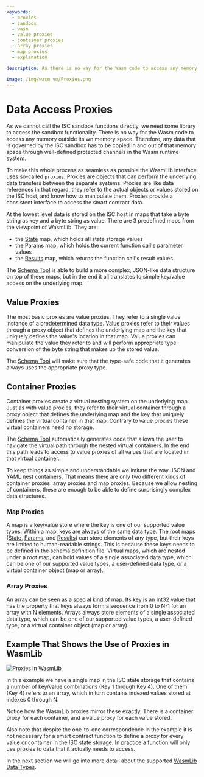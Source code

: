```yaml
---
keywords:
  - proxies
  - sandbox
  - wasm
  - value proxies
  - container proxies
  - array proxies
  - map proxies
  - explanation

description: As there is no way for the Wasm code to access any memory outside its own memory space, the WasmLib interface provides a number of proxies to make accessing data within the ISC sandbox as seamless as possible.

image: /img/wasm_vm/Proxies.png
---
```


# Data Access Proxies

As we cannot call the ISC sandbox functions directly, we need some library to access the
sandbox functionality. There is no way for the Wasm code to access any memory outside its
wn memory space. Therefore, any data that is governed by the ISC sandbox has to be copied
in and out of that memory space through well-defined protected channels in the Wasm
runtime system.

To make this whole process as seamless as possible the WasmLib interface uses so-called
`proxies`. Proxies are objects that can perform the underlying data transfers between the
separate systems. Proxies are like data references in that regard, they refer to the
actual objects or values stored on the ISC host, and know how to manipulate them. Proxies
provide a consistent interface to access the smart contract data.

At the lowest level data is stored on the ISC host in maps that take a byte string as key
and a byte string as value. There are 3 predefined maps from the viewpoint of WasmLib.
They are:

- the [State](state.mdx) map, which holds all state storage values
- the [Params](params.mdx) map, which holds the current function call's parameter values
- the [Results](results.mdx) map, which returns the function call's result values

The [Schema Tool](usage.mdx) is able to build a more complex, JSON-like data structure
on top of these maps, but in the end it all translates to simple key/value access on the
underlying map.

## Value Proxies

The most basic proxies are value proxies. They refer to a single value instance of a
predetermined data type. Value proxies refer to their values through a proxy object that
defines the underlying map and the key that uniquely defines the value's location in that
map. Value proxies can manipulate the value they refer to and will perform appropriate
type conversion of the byte string that makes up the stored value.

The [Schema Tool](usage.mdx) will make sure that the type-safe code that it generates
always uses the appropriate proxy type.

## Container Proxies

Container proxies create a virtual nesting system on the underlying map. Just as with
value proxies, they refer to their virtual container through a proxy object that defines
the underlying map and the key that uniquely defines the virtual container in that map.
Contrary to value proxies these virtual containers need no storage.

The [Schema Tool](usage.mdx) automatically generates code that allows the user to navigate
the virtual path through the nested virtual containers. In the end this path leads to
access to value proxies of all values that are located in that virtual container.

To keep things as simple and understandable we imitate the way JSON and YAML nest
containers. That means there are only two different kinds of container proxies: array
proxies and map proxies. Because we allow nesting of containers, these are enough to be
able to define surprisingly complex data structures.

### Map Proxies

A map is a key/value store where the key is one of our supported value types. Within a
map, keys are always of the same data type. The root maps ([State](state.mdx),
[Params](params.mdx), and [Results](results.mdx)) can store elements of any type, but
their keys are limited to human-readable strings. This is because these keys needs to be
defined in the schema definition file. Virtual maps, which are nested under a root map,
can hold values of a single associated data type, which can be one of our supported value
types, a user-defined data type, or a virtual container object (map or array).

### Array Proxies

An array can be seen as a special kind of map. Its key is an Int32 value that has the
property that keys always form a sequence from 0 to N-1 for an array with N elements.
Arrays always store elements of a single associated data type, which can be one of our
supported value types, a user-defined type, or a virtual container object (map or array).

## Example That Shows the Use of Proxies in WasmLib

[![Proxies in WasmLib](/img/wasm_vm/Proxies.png)](/img/wasm_vm/Proxies.png)

In this example we have a single map in the ISC state storage that contains a number of
key/value combinations (Key 1 through Key 4). One of them (Key 4) refers to an array,
which in turn contains indexed values stored at indexes 0 through N.

Notice how the WasmLib proxies mirror these exactly. There is a container proxy for each
container, and a value proxy for each value stored.

Also note that despite the one-to-one correspondence in the example it is not necessary
for a smart contract function to define a proxy for every value or container in the ISC
state storage. In practice a function will only use proxies to data that it actually
needs to access.

In the next section we will go into more detail about the supported
[WasmLib Data Types](types.mdx).
